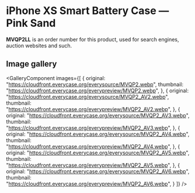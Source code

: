 
# iPhone XS Smart Battery Case — Pink Sand

<Callout type='info' emoji='👉🏻'>**MVQP2LL** is an order number for this product, used for search engines, auction websites and such.</Callout>

## Image gallery

<GalleryComponent
    images={[
      {
        original: "https://cloudfront.everycase.org/everysource/MVQP2.webp",
        thumbnail: "https://cloudfront.everycase.org/everypreview/MVQP2.webp",
      },
      {
        original: "https://cloudfront.everycase.org/everysource/MVQP2_AV2.webp",
        thumbnail: "https://cloudfront.everycase.org/everypreview/MVQP2_AV2.webp",
      },
      {
        original: "https://cloudfront.everycase.org/everysource/MVQP2_AV3.webp",
        thumbnail: "https://cloudfront.everycase.org/everypreview/MVQP2_AV3.webp",
      },
      {
        original: "https://cloudfront.everycase.org/everysource/MVQP2_AV4.webp",
        thumbnail: "https://cloudfront.everycase.org/everypreview/MVQP2_AV4.webp",
      },
      {
        original: "https://cloudfront.everycase.org/everysource/MVQP2_AV5.webp",
        thumbnail: "https://cloudfront.everycase.org/everypreview/MVQP2_AV5.webp",
      },
      {
        original: "https://cloudfront.everycase.org/everysource/MVQP2_AV6.webp",
        thumbnail: "https://cloudfront.everycase.org/everypreview/MVQP2_AV6.webp",
      }
    ]}
  />
